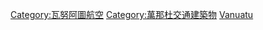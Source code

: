 {{noteTA
|G1=國家
}}
{{Commonscat|Airports in Vanuatu}}
{{Portal|航空}}

[[Category:瓦努阿圖航空|Category:瓦努阿圖航空]]
[[Category:萬那杜交通建築物|Category:萬那杜交通建築物]]
[[Category:大洋洲各國機場|Vanuatu]]